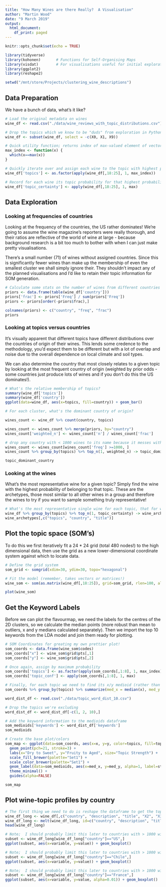 ```yaml
---
title: "How Many Wines are there Really?  A Visualisation"
author: "Martin Wood"
date: "9 March 2019"
output:
  html_document:
    df_print: paged
---
```


```r
knitr::opts_chunk$set(echo = TRUE)

library(tidyverse)
library(kohonen)       # Functions for Self-Organising Maps
library(visdat)        # For visualisations useful for initial exploration (eg; missingness)
library(ggplot2)
library(reshape2)

setwd("/mnt/store/Projects/clustering_wine_descriptions")

```

## Data Preparation

We have a bunch of data, what's it like?

```r
# Load the original metadata on wines
wine_df <- read.csv("./data/wine_reviews_with_topic_distributions.csv")

# Drop the topics which we know to be "duds" from exploration in Python ()
wine_df <- subset(wine_df, select = -c(X0, X1, X9))
```


```r
# Quick utility function; returns index of max-valued element of vector/matrix
max_index <- function(x) {
  which(x==max(x))
}

# Quickly iterate over and assign each wine to the topic with highest probability for that document!
wine_df['topics'] <- as.factor(apply(wine_df[,18:25], 1, max_index))

# Record for each wine its topic probability for that highest probability wine, for my own convenience later
wine_df['topic_certainty'] <- apply(wine_df[,18:25], 1, max)
```


## Data Exploration

### Looking at frequencies of countries

Looking at the frequency of the countries, the US rather dominates!  We're going to assume the wine magazine's reporters were really thorough, and their ratios are reflective of the world of wine at large - because background research is a bit too much to bother with when I can just make pretty visualisations.

There's a small number (71) of wines without assigned countries.  Since this is significantly fewer wines than make up the membership of even the smallest cluster we shall simply ignore their.  They shouldn't impact any of the planned visualisations and I'd like to retain their topic information for SOM generation.

```r
# Calculate some stats on the number of wines from different countries
priors <- data.frame(table(wine_df['country']))
priors['frac'] <- priors['Freq'] / sum(priors['Freq'])
priors <- priors[order(-priors$frac),]

colnames(priors) <- c("country", "freq", "frac")
priors
```


### Looking at topics versus countries

It's visually apparent that different topics have different distributions over the countries of origin of their wines.  This lends some credence to the methodology, you'd expect them to be different but with a lot of overlap and noise due to the overall dependence on local climate and soil types.

We can also determine the country that most closely relates to a given topic by looking at the most frequent country of origin (weighted by prior odds - some countries just produce lots of wines and if you don't do this the US dominates!).
```r
# What's the relative membership of topics?
summary(wine_df['topics'])
summary(wine_df['country'])
ggplot(data=wine_df, aes(x=topics, fill=country)) + geom_bar()
```

```r
# For each cluster, what's the dominant country of origin?

wines_count <- wine_df %>% count(country, topics)

wines_count <- wines_count %>% merge(priors, by="country")
wines_count['weighted_n'] <- wines_count['n'] / wines_count['frac']

# drop any country with < 1000 wines to its name because it messes with the stats!
wines_count <- wines_count[wines_count['freq'] >=1000, ]
wines_count %>% group_by(topics) %>% top_n(1, weighted_n) -> topic_dominant_country

topic_dominant_country
```

### Looking at the wines

What's the most representative wine for a given topic?  Simply find the wine with the highest probability of belonging to that topic.  These are the archetypes, those most similar to all other wines in a group and therefore the wines to try if you want to sample something truly representative!

```r
# What's the most representative single wine for each topic, that for which the topic probability is highest?
wine_df %>% group_by(topics) %>% top_n(1, topic_certainty) -> wine_archetypes
wine_archetypes[,c("topics", "country", "title")]
```


## Plot the topic space (SOM's)

To do this we first iteratively fit a 24 * 24 grid (total 480 nodes!) to the high dimensional data, then use the grid as a new lower-dimensional coordinate system against which to locate data.

```r
# Define the grid system
som_grid <- somgrid(xdim=30, ydim=30, topo="hexagonal")

# Fit the model (remember, takes vectors or matrices!)
wine_som <- som(as.matrix(wine_df[,18:25]), grid=som_grid, rlen=100, alpha=c(0.05, 0.01))
```

```r
plot(wine_som)
```

## Get the Keyword Labels

Before we can plot the flavourmap, we need the labels for the centres of the 2D clusters, so we calculate the median points (more robust than mean to outliers, x and y medians calculated separately).  Then we import the top 10 keywords from the LDA model and join them ready for plotting.

```r
# SOM Coordinates for greating my own prettier plot!
som_coords <- data.frame(wine_som$codes)
som_coords["x"] <- wine_som$grid$pts[,1]
som_coords["y"] <- wine_som$grid$pts[,2]

# Once again, assign by maximum probability
som_coords['topics'] <- as.factor(apply(som_coords[,1:8], 1, max_index))
som_coords['topic_conf'] <- apply(som_coords[,1:8], 1, max)

# Finally, for each topic we need to find its x/y medioid (rather than mean, there are distant outliers)
som_coords %>% group_by(topics) %>% summarize(med_x = median(x), med_y = median(y)) -> som_medioids
```

```r
word_dist_df <- read.csv("./data/topic_word_dist_10.csv")

# Drop the topics we're excluding
word_dist_df <- word_dist_df[-c(1, 2, 10),]

# Add the keyword information to the medioids dataframe
som_medioids['keywords'] <- word_dist_df['keywords']
som_medioids
```

```r
# Create the base plot/colors
som_map <- ggplot(data=som_coords, aes(x=x, y=y, color=topics, fill=topics, size=topic_conf, alpha=topic_conf)) + 
  geom_point(pch=21, stroke=3) +
  labs(x="Dry to Sweet", y="Fruity to Aged", size="Topic Strength") +
  scale_fill_brewer(palette="Set1") +
  scale_color_brewer(palette="Set1") +
  geom_label(data=som_medioids, aes(x=med_x, y=med_y, alpha=1, label=stringr::str_wrap(keywords, 5)), inherit.aes=FALSE) +
  theme_minimal() + 
  guides(alpha=FALSE)

som_map
```

## Plot wine-topic profiles by country

```r
# The first thing we need to do is reshape the dataframe to get the topics into long form
wine_df_long <- wine_df[,c("country", "description", "title", "X2", "X3", "X4", "X5", "X6", "X7", "X8", "X10")]
wine_df_long <- melt(wine_df_long, id=c("country", "description", "title"))
head(wine_df_long)
```

```r
# Note;  I should probably limit this later to countries with > 1000 wines!
subset <- wine_df_long[wine_df_long["country"]=="US",]
ggplot(subset, aes(x=variable, y=value)) + geom_boxplot()
```


```r
# Note;  I should probably limit this later to countries with > 1000 wines!
subset <- wine_df_long[wine_df_long["country"]=="Chile",]
ggplot(subset, aes(x=variable, y=value)) + geom_boxplot()
```

```r
# Note;  I should probably limit this later to countries with > 1000 wines!
subset <- wine_df_long[wine_df_long["country"]=="France",]
ggplot(subset, aes(x=variable, y=value, alpha=0.01)) + geom_boxplot()
```